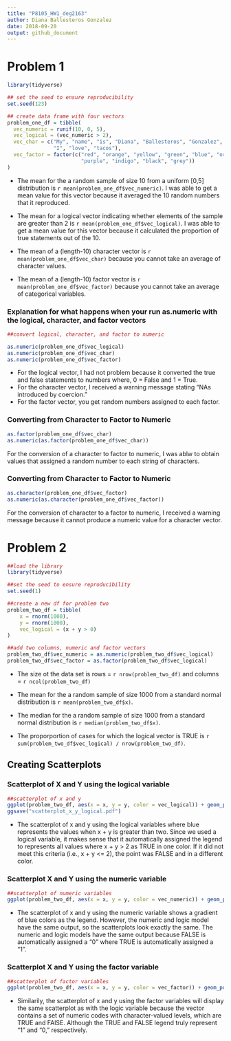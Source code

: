 ```yaml
---
title: "P8105_HW1_deg2163"
author: Diana Ballesteros Gonzalez 
date: 2018-09-20
output: github_document
---
```


# **Problem 1**

```r
library(tidyverse)
```

```r

## set the seed to ensure reproducibility
set.seed(123)

## create data frame with four vectors 
problem_one_df = tibble(
  vec_numeric = runif(10, 0, 5), 
  vec_logical = (vec_numeric > 2),
  vec_char = c("My", "name", "is", "Diana", "Ballesteros", "Gonzalez", "and", 
               "I", "love", "tacos"),
  vec_factor = factor(c("red", "orange", "yellow", "green", "blue", "orange", 
                        "purple", "indigo", "black", "grey"))
) 
```

* The mean for the a random sample of size 10 from a uniform [0,5] distribution is `r mean(problem_one_df$vec_numeric)`. I was able to get a mean value for this vector because it averaged the 10 random numbers that it reproduced. 

* The mean for a logical vector indicating whether elements of the sample are greater than 2 is `r mean(problem_one_df$vec_logical)`. I was able to get a mean value for this vector because it calculated the proportion of true statements out of the 10.

* The mean of a (length-10) character vector is `r mean(problem_one_df$vec_char)` because you cannot take an average of character values. 


* The mean of a (length-10) factor vector is `r mean(problem_one_df$vec_factor)` because you cannot take an average of categorical variables.

### Explanation for what happens when your run as.numeric with the logical, character, and factor vectors
```r
##convert logical, character, and factor to numeric

as.numeric(problem_one_df$vec_logical)
as.numeric(problem_one_df$vec_char)
as.numeric(problem_one_df$vec_factor)
```

* For the logical vector, I had not problem because it converted the true and false statements to numbers where, 0 = False and 1 = True. 
* For the character vector, I received a warning message stating "NAs introduced by coercion."
* For the factor vector, you get random numbers assigned to each factor. 

### Converting from Character to Factor to Numeric
```r
as.factor(problem_one_df$vec_char)
as.numeric(as.factor(problem_one_df$vec_char))
```
For the conversion of a character to factor to numeric, I was ablw to obtain values that assigned a random number to each string of characters. 

### Converting from Character to Factor to Numeric
```r
as.character(problem_one_df$vec_factor)
as.numeric(as.character(problem_one_df$vec_factor))
```
For the conversion of character to a factor to numeric, I received a warning message because it cannot produce a numeric value for a character vector. 

# **Problem 2**

```r
##load the library 
library(tidyverse)
```

```r
##set the seed to ensure reproducibility 
set.seed(1)

##create a new df for problem two
problem_two_df = tibble(
    x = rnorm(1000),
    y = rnorm(1000), 
    vec_logical = (x + y > 0)
)

##add two columns, numeric and factor vectors
problem_two_df$vec_numeric = as.numeric(problem_two_df$vec_logical)
problem_two_df$vec_factor = as.factor(problem_two_df$vec_logical)
```

* The size ot the data set is rows = `r nrow(problem_two_df)` and columns = 
`r ncol(problem_two_df)`

* The mean for the a random sample of size 1000 from a standard normal distribution is `r mean(problem_two_df$x)`.

* The median for the a random sample of size 1000 from a standard normal distribution is `r median(problem_two_df$x)`.

* The proporportion of cases for which the logical vector is TRUE is `r  sum(problem_two_df$vec_logical) / nrow(problem_two_df)`.

## Creating Scatterplots

### Scatterplot of X and Y using the logical variable
```r
##scatterplot of x and y
ggplot(problem_two_df, aes(x = x, y = y, color = vec_logical)) + geom_point()
ggsave("scatterplot_x_y_logical.pdf")
```

* The scatterplot of x and y using the logical variables where blue represents the values when x + y is greater than two. Since we used a logical variable, it makes sense that it automatically assigned the legend to represents all values where x + y > 2 as TRUE in one color. If it did not meet this criteria (i.e., x + y <= 2), the point was FALSE and in a different color.  

### Scatterplot X and Y using the numeric variable
```r
##scatterplot of numeric variables
ggplot(problem_two_df, aes(x = x, y = y, color = vec_numeric)) + geom_point()
```

* The scatterplot of x and y using the numeric variable shows a gradient of blue colors as the legend. However, the numeric and logic model have the same output, so the scatterplots look exactly the same. The numeric and logic models have the same output because FALSE is automatically assigned a "0" where TRUE is automatically assigned a "1".

### Scatterplot X and Y using the factor variable
```r
##scatterplot of factor variables
ggplot(problem_two_df, aes(x = x, y = y, color = vec_factor)) + geom_point()
```

* Similarily, the scatterplot of x and y using the factor variables will display the same scatterplot as with the logic variable because the vector contains a set of numeric codes with character-valued levels, which are TRUE and FAlSE. Although the TRUE and FALSE legend truly represent "1" and "0," respectively. 



